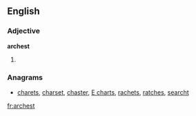 ==English==

===Adjective===
'''archest'''

# {{superlative of|arch}}

===Anagrams===
* [[charets#English|charets]], [[charset#English|charset]], [[chaster#English|chaster]], [[E charts#English|E charts]], [[rachets#English|rachets]], [[ratches#English|ratches]], [[searcht#English|searcht]]

[[fr:archest]]